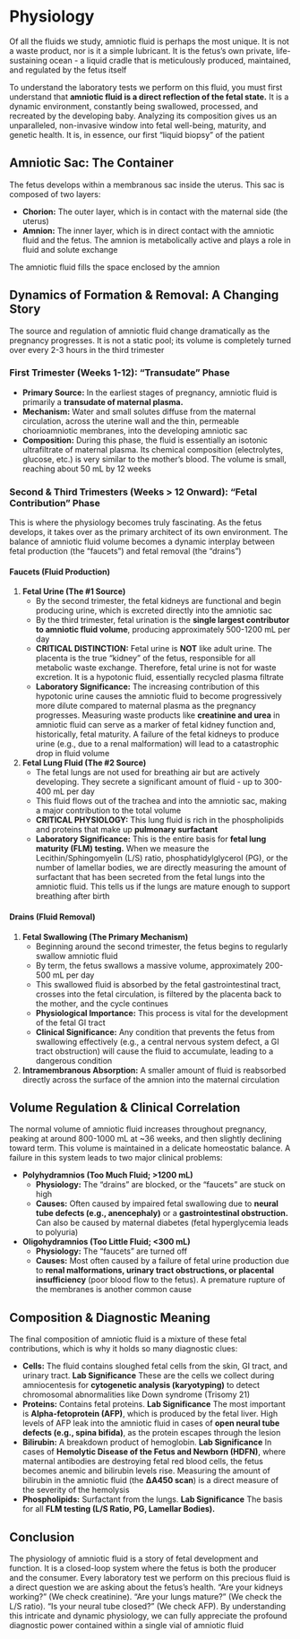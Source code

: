 # Physiology {-}

Of all the fluids we study, amniotic fluid is perhaps the most unique. It is not a waste product, nor is it a simple lubricant. It is the fetus's own private, life-sustaining ocean - a liquid cradle that is meticulously produced, maintained, and regulated by the fetus itself

To understand the laboratory tests we perform on this fluid, you must first understand that **amniotic fluid is a direct reflection of the fetal state.** It is a dynamic environment, constantly being swallowed, processed, and recreated by the developing baby. Analyzing its composition gives us an unparalleled, non-invasive window into fetal well-being, maturity, and genetic health. It is, in essence, our first "liquid biopsy" of the patient

## **Amniotic Sac: The Container** {-}

The fetus develops within a membranous sac inside the uterus. This sac is composed of two layers:

*   **Chorion:** The outer layer, which is in contact with the maternal side (the uterus)
*   **Amnion:** The inner layer, which is in direct contact with the amniotic fluid and the fetus. The amnion is metabolically active and plays a role in fluid and solute exchange

The amniotic fluid fills the space enclosed by the amnion

## **Dynamics of Formation & Removal: A Changing Story** {-}

The source and regulation of amniotic fluid change dramatically as the pregnancy progresses. It is not a static pool; its volume is completely turned over every 2-3 hours in the third trimester

### **First Trimester (Weeks 1-12): "Transudate" Phase** {-}

*   **Primary Source:** In the earliest stages of pregnancy, amniotic fluid is primarily a **transudate of maternal plasma.**
*   **Mechanism:** Water and small solutes diffuse from the maternal circulation, across the uterine wall and the thin, permeable chorioamniotic membranes, into the developing amniotic sac
*   **Composition:** During this phase, the fluid is essentially an isotonic ultrafiltrate of maternal plasma. Its chemical composition (electrolytes, glucose, etc.) is very similar to the mother's blood. The volume is small, reaching about 50 mL by 12 weeks

### **Second & Third Trimesters (Weeks > 12 Onward): "Fetal Contribution" Phase** {-}

This is where the physiology becomes truly fascinating. As the fetus develops, it takes over as the primary architect of its own environment. The balance of amniotic fluid volume becomes a dynamic interplay between fetal production (the "faucets") and fetal removal (the "drains")

#### **Faucets (Fluid Production)** {-}

1.  **Fetal Urine (The #1 Source)**
    *   By the second trimester, the fetal kidneys are functional and begin producing urine, which is excreted directly into the amniotic sac
    *   By the third trimester, fetal urination is the **single largest contributor to amniotic fluid volume**, producing approximately 500-1200 mL per day
    *   **CRITICAL DISTINCTION:** Fetal urine is **NOT** like adult urine. The placenta is the true "kidney" of the fetus, responsible for all metabolic waste exchange. Therefore, fetal urine is not for waste excretion. It is a hypotonic fluid, essentially recycled plasma filtrate
    *   **Laboratory Significance:** The increasing contribution of this hypotonic urine causes the amniotic fluid to become progressively more dilute compared to maternal plasma as the pregnancy progresses. Measuring waste products like **creatinine and urea** in amniotic fluid can serve as a marker of fetal kidney function and, historically, fetal maturity. A failure of the fetal kidneys to produce urine (e.g., due to a renal malformation) will lead to a catastrophic drop in fluid volume

2.  **Fetal Lung Fluid (The #2 Source)**
    *   The fetal lungs are not used for breathing air but are actively developing. They secrete a significant amount of fluid - up to 300-400 mL per day
    *   This fluid flows out of the trachea and into the amniotic sac, making a major contribution to the total volume
    *   **CRITICAL PHYSIOLOGY:** This lung fluid is rich in the phospholipids and proteins that make up **pulmonary surfactant**
    *   **Laboratory Significance:** This is the entire basis for **fetal lung maturity (FLM) testing.** When we measure the Lecithin/Sphingomyelin (L/S) ratio, phosphatidylglycerol (PG), or the number of lamellar bodies, we are directly measuring the amount of surfactant that has been secreted from the fetal lungs into the amniotic fluid. This tells us if the lungs are mature enough to support breathing after birth

#### **Drains (Fluid Removal)** {-}

1.  **Fetal Swallowing (The Primary Mechanism)**
    *   Beginning around the second trimester, the fetus begins to regularly swallow amniotic fluid
    *   By term, the fetus swallows a massive volume, approximately 200-500 mL per day
    *   This swallowed fluid is absorbed by the fetal gastrointestinal tract, crosses into the fetal circulation, is filtered by the placenta back to the mother, and the cycle continues
    *   **Physiological Importance:** This process is vital for the development of the fetal GI tract
    *   **Clinical Significance:** Any condition that prevents the fetus from swallowing effectively (e.g., a central nervous system defect, a GI tract obstruction) will cause the fluid to accumulate, leading to a dangerous condition

2.  **Intramembranous Absorption:** A smaller amount of fluid is reabsorbed directly across the surface of the amnion into the maternal circulation

## **Volume Regulation & Clinical Correlation** {-}

The normal volume of amniotic fluid increases throughout pregnancy, peaking at around 800-1000 mL at ~36 weeks, and then slightly declining toward term. This volume is maintained in a delicate homeostatic balance. A failure in this system leads to two major clinical problems:

*   **Polyhydramnios (Too Much Fluid; >1200 mL)**
    *   **Physiology:** The "drains" are blocked, or the "faucets" are stuck on high
    *   **Causes:** Often caused by impaired fetal swallowing due to **neural tube defects (e.g., anencephaly)** or a **gastrointestinal obstruction.** Can also be caused by maternal diabetes (fetal hyperglycemia leads to polyuria)

*   **Oligohydramnios (Too Little Fluid; <300 mL)**
    *   **Physiology:** The "faucets" are turned off
    *   **Causes:** Most often caused by a failure of fetal urine production due to **renal malformations, urinary tract obstructions, or placental insufficiency** (poor blood flow to the fetus). A premature rupture of the membranes is another common cause

## **Composition & Diagnostic Meaning** {-}

The final composition of amniotic fluid is a mixture of these fetal contributions, which is why it holds so many diagnostic clues:

*   **Cells:** The fluid contains sloughed fetal cells from the skin, GI tract, and urinary tract. **Lab Significance** These are the cells we collect during amniocentesis for **cytogenetic analysis (karyotyping)** to detect chromosomal abnormalities like Down syndrome (Trisomy 21)
*   **Proteins:** Contains fetal proteins. **Lab Significance** The most important is **Alpha-fetoprotein (AFP)**, which is produced by the fetal liver. High levels of AFP leak into the amniotic fluid in cases of **open neural tube defects (e.g., spina bifida)**, as the protein escapes through the lesion
*   **Bilirubin:** A breakdown product of hemoglobin. **Lab Significance** In cases of **Hemolytic Disease of the Fetus and Newborn (HDFN)**, where maternal antibodies are destroying fetal red blood cells, the fetus becomes anemic and bilirubin levels rise. Measuring the amount of bilirubin in the amniotic fluid (the **ΔA450 scan**) is a direct measure of the severity of the hemolysis
*   **Phospholipids:** Surfactant from the lungs. **Lab Significance** The basis for all **FLM testing (L/S Ratio, PG, Lamellar Bodies).**

## **Conclusion** {-}

The physiology of amniotic fluid is a story of fetal development and function. It is a closed-loop system where the fetus is both the producer and the consumer. Every laboratory test we perform on this precious fluid is a direct question we are asking about the fetus's health. "Are your kidneys working?" (We check creatinine). "Are your lungs mature?" (We check the L/S ratio). "Is your neural tube closed?" (We check AFP). By understanding this intricate and dynamic physiology, we can fully appreciate the profound diagnostic power contained within a single vial of amniotic fluid
